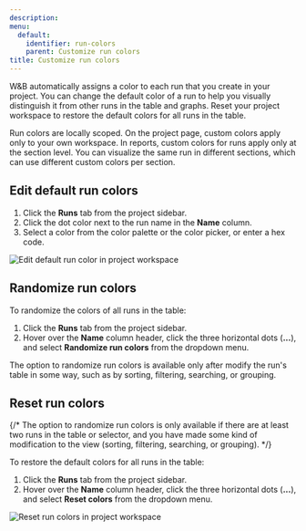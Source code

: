 ```yaml
---
description: 
menu:
  default:
    identifier: run-colors
    parent: Customize run colors
title: Customize run colors
---
```


W&B automatically assigns a color to each run that you create in your project. You can change the default color of a run to help you visually distinguish it from other runs in the table and graphs. Reset your project workspace to restore the default colors for all runs in the table.

Run colors are locally scoped. On the project page, custom colors apply only to your own workspace. In reports, custom colors for runs apply only at the section level. You can visualize the same run in different sections, which can use different custom colors per section.

## Edit default run colors

1. Click the **Runs** tab from the project sidebar.
2. Click the dot color next to the run name in the **Name** column.
3. Select a color from the color palette or the color picker, or enter a hex code.

<Frame>
    <img src="/images/runs/run-color-palette.png" alt="Edit default run color in project workspace"  />
</Frame>

## Randomize run colors

To randomize the colors of all runs in the table:

1. Click the **Runs** tab from the project sidebar.
2. Hover over the **Name** column header, click the three horizontal dots (**...**), and select **Randomize run colors** from the dropdown menu.

<Note>
The option to randomize run colors is available only after modify the run's table in some way, such as by sorting, filtering, searching, or grouping.
</Note>


## Reset run colors

{/* <Note>
The option to randomize run colors is only available if there are at least two runs in the table or selector, and you have made some kind of modification to the view (sorting, filtering, searching, or grouping).
</Note> */}

To restore the default colors for all runs in the table:

1. Click the **Runs** tab from the project sidebar.
2. Hover over the **Name** column header, click the three horizontal dots (**...**), and select **Reset colors** from the dropdown menu.

<Frame>
    <img src="/images/runs/reset-run-colors.png" alt="Reset run colors in project workspace"  />
</Frame>